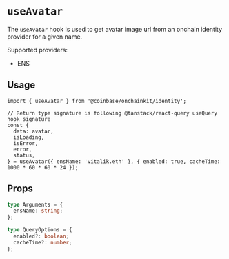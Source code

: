 # `useAvatar`

The `useAvatar` hook is used to get avatar image url from an onchain identity provider for a given name.

Supported providers:
- ENS

## Usage

```tsx
import { useAvatar } from '@coinbase/onchainkit/identity';

// Return type signature is following @tanstack/react-query useQuery hook signature
const {
  data: avatar,
  isLoading,
  isError,
  error,
  status,
} = useAvatar({ ensName: 'vitalik.eth' }, { enabled: true, cacheTime: 1000 * 60 * 60 * 24 });
```

## Props

```ts
type Arguments = {
  ensName: string;
};

type QueryOptions = {
  enabled?: boolean;
  cacheTime?: number;
};
```
